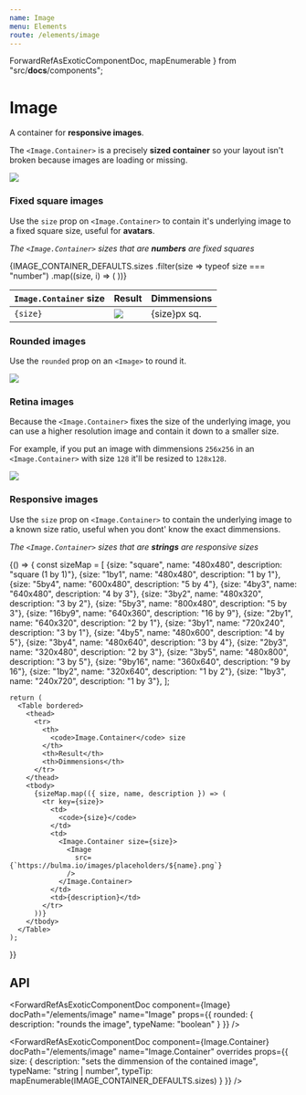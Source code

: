 ```yaml
---
name: Image
menu: Elements
route: /elements/image
---
```



  ForwardRefAsExoticComponentDoc,
  mapEnumerable
} from "src/__docs__/components";

# Image

A container for **responsive images**.

The `<Image.Container>` is a precisely **sized container** so your layout isn't broken because images are loading or missing.

<Playground>
  <Image.Container size={128}>
    <Image src="https://bulma.io/images/placeholders/128x128.png" />
  </Image.Container>
</Playground>

### Fixed square images

Use the `size` prop on `<Image.Container>` to contain it's underlying image to a fixed square size, useful for **avatars**.

_The `<Image.Container>` sizes that are **numbers** are fixed squares_

<Playground>
  <Table bordered>
    <thead>
      <tr>
        <th>
          <code>Image.Container</code> size
        </th>
        <th>Result</th>
        <th>Dimmensions</th>
      </tr>
    </thead>
    <tbody>
      {IMAGE_CONTAINER_DEFAULTS.sizes
        .filter(size => typeof size === "number")
        .map((size, i) => (
          <tr key={i}>
            <td>
              <code>{size}</code>
            </td>
            <td>
              <Image.Container size={size}>
                <Image
                  src={`https://bulma.io/images/placeholders/${size}x${size}.png`}
                />
              </Image.Container>
            </td>
            <td>{size}px sq.</td>
          </tr>
        ))}
    </tbody>
  </Table>
</Playground>

### Rounded images

Use the `rounded` prop on an `<Image>` to round it.

<Playground>
  <Image.Container size={128}>
    <Image rounded src="https://bulma.io/images/placeholders/128x128.png" />
  </Image.Container>
</Playground>

### Retina images

Because the `<Image.Container>` fixes the size of the underlying image, you can use a higher resolution image and contain it down to a smaller size.

For example, if you put an image with dimmensions `256x256` in an `<Image.Container>` with size `128` it'll be resized to `128x128`.

<Playground>
  <Image.Container size={128}>
    <Image src="https://bulma.io/images/placeholders/256x256.png" />
  </Image.Container>
</Playground>

### Responsive images

Use the `size` prop on `<Image.Container>` to contain the underlying image to a known size ratio, useful when you dont' know the exact dimmensions.

_The `<Image.Container>` sizes that are **strings** are responsive sizes_

<Playground>
  {() => {
    const sizeMap = [
      {size: "square", name: "480x480", description: "square (1 by 1)"},
      {size: "1by1", name: "480x480", description: "1 by 1"},
      {size: "5by4", name: "600x480", description: "5 by 4"},
      {size: "4by3", name: "640x480", description: "4 by 3"},
      {size: "3by2", name: "480x320", description: "3 by 2"},
      {size: "5by3", name: "800x480", description: "5 by 3"},
      {size: "16by9", name: "640x360", description: "16 by 9"},
      {size: "2by1", name: "640x320", description: "2 by 1"},
      {size: "3by1", name: "720x240", description: "3 by 1"},
      {size: "4by5", name: "480x600", description: "4 by 5"},
      {size: "3by4", name: "480x640", description: "3 by 4"},
      {size: "2by3", name: "320x480", description: "2 by 3"},
      {size: "3by5", name: "480x800", description: "3 by 5"},
      {size: "9by16", name: "360x640", description: "9 by 16"},
      {size: "1by2", name: "320x640", description: "1 by 2"},
      {size: "1by3", name: "240x720", description: "1 by 3"},
    ];

    return (
      <Table bordered>
        <thead>
          <tr>
            <th>
              <code>Image.Container</code> size
            </th>
            <th>Result</th>
            <th>Dimmensions</th>
          </tr>
        </thead>
        <tbody>
          {sizeMap.map(({ size, name, description }) => (
            <tr key={size}>
              <td>
                <code>{size}</code>
              </td>
              <td>
                <Image.Container size={size}>
                  <Image
                    src={`https://bulma.io/images/placeholders/${name}.png`}
                  />
                </Image.Container>
              </td>
              <td>{description}</td>
            </tr>
          ))}
        </tbody>
      </Table>
    );

}}

</Playground>

## API

<ForwardRefAsExoticComponentDoc
  component={Image}
  docPath="/elements/image"
  name="Image"
  props={{
    rounded: {
      description: "rounds the image",
      typeName: "boolean"
    }
  }}
/>

<ForwardRefAsExoticComponentDoc
  component={Image.Container}
  docPath="/elements/image"
  name="Image.Container"
  overrides
  props={{
    size: {
      description: "sets the dimmension of the contained image",
      typeName: "string | number",
      typeTip: mapEnumerable(IMAGE_CONTAINER_DEFAULTS.sizes)
    }
  }}
/>
